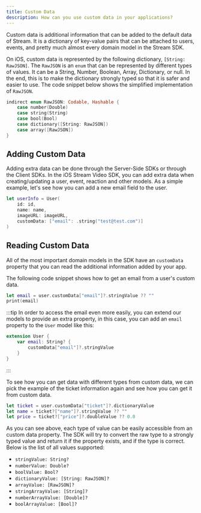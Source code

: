```yaml
---
title: Custom Data
description: How can you use custom data in your applications?
---
```


Custom data is additional information that can be added to the default data of Stream. It is a dictionary of key-value pairs that can be attached to users, events, and pretty much almost every domain model in the Stream SDK.

On iOS, custom data is represented by the following dictionary, `[String: RawJSON]`. The `RawJSON` is an `enum` that can be represented by different types of values. It can be a String, Number, Boolean, Array, Dictionary, or null. In the end, this is to make the dictionary strongly typed so that it is safer and easier to use. The code snippet below shows the simplified implementation of `RawJSON`.

```swift
indirect enum RawJSON: Codable, Hashable {
    case number(Double)
    case string(String)
    case bool(Bool)
    case dictionary([String: RawJSON])
    case array([RawJSON])
}
```

## Adding Custom Data

Adding extra data can be done through the Server-Side SDKs or through the Client SDKs. In the iOS Stream Video SDK, you can add extra data when creating/updating a user, event, reaction and other models.
As a simple example, let's see how you can add a new email field to the user.

```swift
let userInfo = User(
    id: id,
    name: name,
    imageURL: imageURL,
    customData: ["email": .string("test@test.com")]
)
```

## Reading Custom Data

All of the most important domain models in the SDK have an `customData` property that you can read the additional information added by your app.

The following code snippet shows how to get an email from a user's custom data.

```swift
let email = user.customData["email"]?.stringValue ?? ""
print(email)
```

:::tip
In order to access the email even more easily, you can extend our models to provide an extra property, in this case, you can add an `email` property to the `User` model like this:

```swift
extension User {
    var email: String? {
        customData["email"]?.stringValue
    }
}
```

:::

To see how you can get data with different types from custom data, we can pick the example of the ticket information again and see how you can get it from custom data.

```swift
let ticket = user.customData["ticket"]?.dictionaryValue
let name = ticket?["name"]?.stringValue ?? ""
let price = ticket?["price"]?.doubleValue ?? 0.0
```

As you can see above, each type of value can be easily accessible from an custom data property. The SDK will try to convert the raw type to a strongly typed value and return it if the property exists, and if the type is correct. Below is the list of all values supported:

- `stringValue: String?`
- `numberValue: Double?`
- `boolValue: Bool?`
- `dictionaryValue: [String: RawJSON]?`
- `arrayValue: [RawJSON]?`
- `stringArrayValue: [String]?`
- `numberArrayValue: [Double]?`
- `boolArrayValue: [Bool]?`
